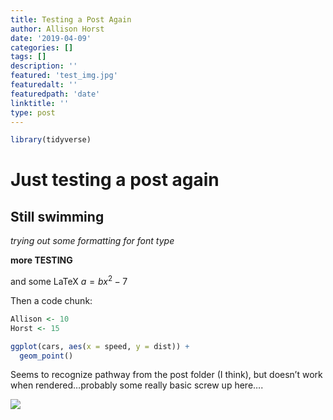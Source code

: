 ```yaml
---
title: Testing a Post Again
author: Allison Horst
date: '2019-04-09'
categories: []
tags: []
description: ''
featured: 'test_img.jpg'
featuredalt: ''
featuredpath: 'date'
linktitle: ''
type: post
---
```


```r
library(tidyverse)
```


# Just testing a post again
## Still swimming

*trying out some formatting for font type*

**more TESTING**

and some LaTeX $a = bx^2-7$

Then a code chunk: 
```r

Allison <- 10
Horst <- 15

ggplot(cars, aes(x = speed, y = dist)) +
  geom_point()


```


Seems to recognize pathway from the post folder (I think), but doesn't work when rendered...probably some really basic screw up here....

![](test_img.jpg) 


